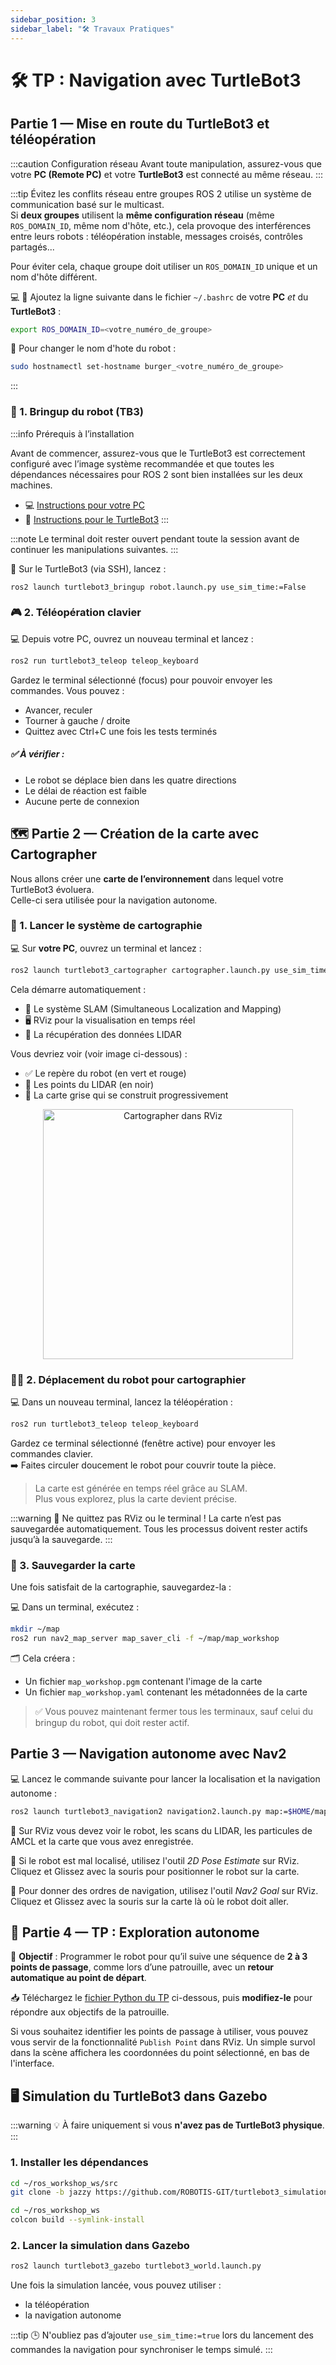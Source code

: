 ```yaml
---
sidebar_position: 3
sidebar_label: "🛠️ Travaux Pratiques"
---
```


# 🛠️ TP : Navigation avec TurtleBot3

## Partie 1 — Mise en route du TurtleBot3 et téléopération

:::caution Configuration réseau
Avant toute manipulation, assurez-vous que votre **PC (Remote PC)** et votre **TurtleBot3** est connecté au même réseau.
:::

:::tip Évitez les conflits réseau entre groupes
ROS 2 utilise un système de communication basé sur le multicast.  
Si **deux groupes** utilisent la **même configuration réseau** (même `ROS_DOMAIN_ID`, même nom d'hôte, etc.), cela provoque des interférences entre leurs robots : téléopération instable, messages croisés, contrôles partagés...

Pour éviter cela, chaque groupe doit utiliser un `ROS_DOMAIN_ID` unique et un nom d'hôte différent.

💻 🤖 Ajoutez la ligne suivante dans le fichier `~/.bashrc` de votre **PC** *et* du **TurtleBot3** :
```bash
export ROS_DOMAIN_ID=<votre_numéro_de_groupe>
```

🤖 Pour changer le nom d'hote du robot :
```bash
sudo hostnamectl set-hostname burger_<votre_numéro_de_groupe>
```
:::

### 🤖 1. Bringup du robot (TB3)

:::info Prérequis à l’installation

Avant de commencer, assurez-vous que le TurtleBot3 est correctement configuré avec l’image système recommandée et que toutes les dépendances nécessaires pour ROS 2 sont bien installées sur les deux machines.

- 💻 [Instructions pour votre PC](../install/pc#turtlebot-3-burger-robotis)  
- 🤖 [Instructions pour le TurtleBot3](../install/turtlebot)
:::

:::note
Le terminal doit rester ouvert pendant toute la session avant de continuer les manipulations suivantes.
:::

🤖 Sur le TurtleBot3 (via SSH), lancez :
```
ros2 launch turtlebot3_bringup robot.launch.py use_sim_time:=False
```

### 🎮 2. Téléopération clavier

💻 Depuis votre PC, ouvrez un nouveau terminal et lancez :
```bash
ros2 run turtlebot3_teleop teleop_keyboard
```

Gardez le terminal sélectionné (focus) pour pouvoir envoyer les commandes. 
Vous pouvez :
- Avancer, reculer
- Tourner à gauche / droite
- Quittez avec Ctrl+C une fois les tests terminés

##### ✅ À vérifier :

- Le robot se déplace bien dans les quatre directions
- Le délai de réaction est faible
- Aucune perte de connexion

## 🗺️ Partie 2 — Création de la carte avec Cartographer

Nous allons créer une **carte de l’environnement** dans lequel votre TurtleBot3 évoluera.  
Celle-ci sera utilisée pour la navigation autonome.

### 🧭 1. Lancer le système de cartographie

💻 Sur **votre PC**, ouvrez un terminal et lancez :
```bash
ros2 launch turtlebot3_cartographer cartographer.launch.py use_sim_time:=False
```

Cela démarre automatiquement :
- 🧠 Le système SLAM (Simultaneous Localization and Mapping)
- 🖥️ RViz pour la visualisation en temps réel
- 📡 La récupération des données LIDAR

Vous devriez voir (voir image ci-dessous) :
- ✅ Le repère du robot (en vert et rouge)
- 📍 Les points du LIDAR (en noir)
- 🧱 La carte grise qui se construit progressivement

<p align="center">
  <img src="/img/navigation/cartographer.png" alt="Cartographer dans RViz" width="400" />
</p>

### 🚶‍♂️ 2. Déplacement du robot pour cartographier

💻 Dans un nouveau terminal, lancez la téléopération :

```bash
ros2 run turtlebot3_teleop teleop_keyboard
```

Gardez ce terminal sélectionné (fenêtre active) pour envoyer les commandes clavier.  
➡️ Faites circuler doucement le robot pour couvrir toute la pièce.

> La carte est générée en temps réel grâce au SLAM.  
> Plus vous explorez, plus la carte devient précise.

:::warning 🚫 Ne quittez pas RViz ou le terminal !
La carte n’est pas sauvegardée automatiquement. Tous les processus doivent rester actifs jusqu’à la sauvegarde.
:::

### 💾 3. Sauvegarder la carte

Une fois satisfait de la cartographie, sauvegardez-la :

💻 Dans un terminal, exécutez :

```bash
mkdir ~/map 
ros2 run nav2_map_server map_saver_cli -f ~/map/map_workshop
```

🗂️ Cela créera :
- Un fichier `map_workshop.pgm` contenant l'image de la carte
- Un fichier `map_workshop.yaml` contenant les métadonnées de la carte

> ✅ Vous pouvez maintenant fermer tous les terminaux, sauf celui du bringup du robot, qui doit rester actif.

## Partie 3 — Navigation autonome avec Nav2

💻 Lancez le commande suivante pour lancer la localisation et la navigation autonome :
```bash 
ros2 launch turtlebot3_navigation2 navigation2.launch.py map:=$HOME/map/map_workshop.yaml use_sim_time:=False
```

👀 Sur RViz vous devez voir le robot, les scans du LIDAR, les particules de AMCL et la carte que vous avez enregistrée.

📍 Si le robot est mal localisé, utilisez l'outil *2D Pose Estimate* sur RViz. Cliquez et Glissez avec la souris pour positionner le robot sur la carte.

📍 Pour donner des ordres de navigation, utilisez l'outil *Nav2 Goal* sur RViz. Cliquez et Glissez avec la souris sur la carte là où le robot doit aller.

## 🧪 Partie 4 — TP : Exploration autonome

🎯 **Objectif** : Programmer le robot pour qu’il suive une séquence de **2 à 3 points de passage**, comme lors d’une patrouille, avec un **retour automatique au point de départ**.

📥 Téléchargez le [fichier Python du TP](/files/go_to.py) ci-dessous, puis **modifiez-le** pour répondre aux objectifs de la patrouille.

Si vous souhaitez identifier les points de passage à utiliser, vous pouvez vous servir de la fonctionnalité `Publish Point` dans RViz. 
Un simple survol dans la scène affichera les coordonnées du point sélectionné, en bas de l'interface.

## 🖥️ Simulation du TurtleBot3 dans Gazebo

:::warning
💡 À faire uniquement si vous **n'avez pas de TurtleBot3 physique**.
:::

### 1. Installer les dépendances

```bash
cd ~/ros_workshop_ws/src
git clone -b jazzy https://github.com/ROBOTIS-GIT/turtlebot3_simulations.git

cd ~/ros_workshop_ws
colcon build --symlink-install
```

### 2. Lancer la simulation dans Gazebo

```bash
ros2 launch turtlebot3_gazebo turtlebot3_world.launch.py
```

Une fois la simulation lancée, vous pouvez utiliser :
- la téléopération
- la navigation autonome

:::tip 
🕒 N'oubliez pas d’ajouter `use_sim_time:=true` lors du lancement des commandes la navigation pour synchroniser le temps simulé.
:::
